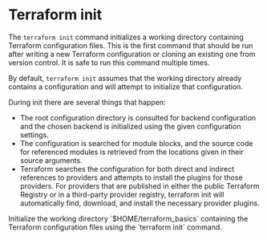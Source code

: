 # Terraform init

The `terraform init` command initializes a working directory containing Terraform configuration files. This is the first command that should be run after writing a new Terraform configuration or cloning an existing one from version control. It is safe to run this command multiple times.

By default, `terraform init` assumes that the working directory already contains a configuration and will attempt to initialize that configuration.

During init there are several things that happen:

- The root configuration directory is consulted for backend configuration and the chosen backend is initialized using the given configuration settings.
- The configuration is searched for module blocks, and the source code for referenced modules is retrieved from the locations given in their source arguments.
- Terraform searches the configuration for both direct and indirect references to providers and attempts to install the plugins for those providers. For providers that are published in either the public Terraform Registry or in a third-party provider registry, terraform init will automatically find, download, and install the necessary provider plugins.

<Task id="workflow/terraform_init">
  <Instructions>
    Initialize the working directory `$HOME/terraform_basics` containing the Terraform configuration files using the `terraform init` command.
  </Instructions>
  <Conditions>
    <Condition 
      id="init_command"
      target="vscode.container.jumppad.dev" 
      description="The terraform_basics working directory is initialized" 
    />
    <Condition 
      id="docker_provider"
      target="vscode.container.jumppad.dev" 
      description="The Docker provider is initialized" 
    />
  </Conditions>
</Task>
